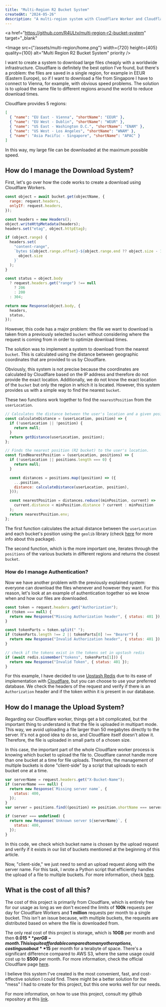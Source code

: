 ```yaml
---
title: "Multi-Region R2 Bucket System"
createdAt: "2024-05-26"
description: "A multi-region system with Cloudflare Worker and Cloudflare R2 Buckets."
---
```


<a
  href="https://github.com/R4ULtv/multi-region-r2-bucket-system"
  target="_blank"
>
  <Image
    src={"/assets/multi-region/home.png"}
    width={720}
    height={405}
    quality={100}
    alt="Multi Region R2 Bucket System"
    priority
  />
</a>

I want to create a system to download large files cheaply with a worldwide infrastructure.
Cloudflare is definitely the best option I've found, but there's a problem: the files are saved in a single region, for example in EEUR (Eastern Europe), so if I want to download a file from Singapore I have to connect to Vienna, for example, with obvious speed problems.
The solution is to upload the same file to different regions around the world to reduce download times.

Cloudflare provides 5 regions:

```json
[
  { "name": "EU East - Vienna", "shortName": "EEUR" },
  { "name": "EU West - Dublin", "shortName": "WEUR" },
  { "name": "US East - Washington D.C.", "shortName": "ENAM" },
  { "name": "US West - Los Angeles", "shortName": "WNAM" },
  { "name": "Asia Pacific - Singapore", "shortName": "APAC" }
]
```

In this way, my large file can be downloaded at the maximum possible speed.

## How do I manage the Download System?

First, let's go over how the code works to create a download using Cloudflare Workers.

```js
const object = await bucket.get(objectName, {
  range: request.headers,
  onlyIf: request.headers,
});

const headers = new Headers();
object.writeHttpMetadata(headers);
headers.set("etag", object.httpEtag);

if (object.range) {
  headers.set(
    "content-range",
    `bytes ${object.range.offset}-${object.range.end ?? object.size - 1}/${
      object.size
    }`
  );
}

const status = object.body
  ? request.headers.get("range") !== null
    ? 206
    : 200
  : 304;

return new Response(object.body, {
  headers,
  status,
});
```

However, this code has a major problem: the file we want to download is taken from a previously selected `bucket` without considering where the request is coming from in order to optimize download times.

The solution was to implement a system to download from the nearest `bucket`.
This is calculated using the distance between geographic coordinates that are provided to us by Cloudflare.

Obviously, this system is not precise because the coordinates are calculated by Cloudflare based on the IP address and therefore do not provide the exact location.
Additionally, we do not know the exact location of the `bucket` but only the region in which it is located.
However, this system provides us with a simple way to find the nearest `bucket`.

These two functions work together to find the `nearestPosition` from the `userLocation`.

```js
// Calculates the distance between the user's location and a given position.
const calculateDistance = (userLocation, position) => {
  if (!userLocation || !position) {
    return null;
  }
  return getDistance(userLocation, position);
};

// Finds the nearest position (R2 bucket) to the user's location.
const findNearestPosition = (userLocation, positions) => {
  if (!userLocation || positions.length === 0) {
    return null;
  }

  const distances = positions.map((position) => ({
    ...position,
    distance: calculateDistance(userLocation, position),
  }));

  const nearestPosition = distances.reduce((minPosition, current) =>
    current.distance < minPosition.distance ? current : minPosition
  );
  return nearestPosition.env;
};
```

The first function calculates the actual distance between the `userLocation` and each bucket's position using the `geolib` library (check [here](https://www.npmjs.com/package/geolib) for more info about this package).

The second function, which is the more important one, iterates through the `positions` of the various buckets in different regions and returns the closest `bucket`.

### How do I manage Authentication?

Now we have another problem with the previously explained system: everyone can download the files whenever and however they want.
For this reason, let's look at an example of authentication together so we know when and how our files are downloaded.

```js
const token = request.headers.get("Authorization");
if (token === null) {
  return new Response("Missing Authorization header", { status: 401 });
}

const tokenParts = token.split(" ");
if (tokenParts.length !== 2 || tokenParts[0] !== "Bearer") {
  return new Response("Invalid Authorization header", { status: 401 });
}

// check if the tokens exist in the tokens set in upstash redis
if (await redis.sismember("tokens", tokenParts[1])) {
  return new Response("Invalid Token", { status: 401 });
}
```

For this example, I have decided to use [Upstash Redis](https://upstash.com) due to its ease of implementation with [Cloudflare](https://www.cloudflare.com), but you can choose to use your preferred database.
We check the headers of the request and verify if there is an `Authorization` header and if the token within it is present in our database.

## How do I manage the Upload System?

Regarding our Cloudflare worker, things get a bit complicated, but the important thing to understand is that the file is uploaded in multipart mode.
This way, we avoid uploading a file larger than 50 megabytes directly to the server.
It's not a good idea to do so, and Cloudflare itself doesn't allow it.
Therefore, the file is uploaded in small parts of a chosen size.

In this case, the important part of the whole Cloudflare worker process is knowing which bucket to upload the file to.
Cloudflare cannot handle more than one bucket at a time for file uploads.
Therefore, the management of multiple buckets is done "client-side" by a script that uploads to each bucket one at a time.

```js
var serverName = request.headers.get("X-Bucket-Name");
if (serverName === null) {
  return new Response(`Missing server name`, {
    status: 400,
  });
}
var server = positions.find((position) => position.shortName === serverName);

if (server === undefined) {
  return new Response(`Unknown server ${serverName}`, {
    status: 400,
  });
}
```

In this code, we check which bucket name is chosen by the upload request and verify if it exists in our list of buckets mentioned at the beginning of this article.

Now, "client-side," we just need to send an upload request along with the server name.
For this task, I wrote a Python script that efficiently handles the upload of a file to multiple buckets. For more information, check [here](https://github.com/R4ULtv/multi-region-r2-bucket-system/blob/master/src/upload/README.md).

## What is the cost of all this?

The cost of this project is primarily from Cloudflare, which is entirely free for our usage as long as we don't exceed the limits of **100k** requests per day for Cloudflare Workers and **1 million** requests per month to a single bucket.
This isn't an issue because, with multiple buckets, the requests are distributed based on where the file is downloaded from.

The only real cost of this project is storage, which is **10GB** per month and then **$0.015** per GB-month.
This is quite affordable compared to many other options, costing us about **$15** per month for a terabyte of space.
There's a significant difference compared to AWS S3, where the same usage could cost up to **$500** per month.
For more information, check the official Cloudflare page [here](https://r2-calculator.cloudflare.com/).

I believe this system I've created is the most convenient, fast, and cost-effective solution I could find.
There might be a better solution for the "mess" I had to create for this project, but this one works well for our needs.

For more information, on how to use this project, consult my github repository at this [link](https://github.com/R4ULtv/multi-region-r2-bucket-system).
